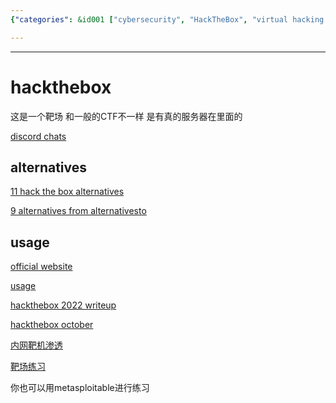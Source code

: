 ```yaml
---
{"categories": &id001 ["cybersecurity", "HackTheBox", "virtual hacking environment", "alternatives", "11topbestalternatives.com/hack-the-box/", "alternativeto.net/software/hack-the-box/", "writeups"], "category": "Cybersecurity", "date": "2023-12-22 23:52:59", "description": "HackTheBox is a cybersecurity platform that provides users with a virtual hacking environment for practice and training. Unlike traditional CTF competitions, HackTheBox features real servers to enhance the learning experience. While there are alternatives such as 11topbestalternatives.com/hack-the-box/ and alternativeto.net/software/hack-the-box/, the platform can be accessed through its official website. Additionally, numerous writeups and guides are available online to assist users in their training.", "tags": *id001, "title": "hackthebox"}

---
```


------

# hackthebox

这是一个靶场 和一般的CTF不一样 是有真的服务器在里面的

[discord chats](https://discord.gg/senmmDM)

## alternatives

[11 hack the box alternatives](https://www.topbestalternatives.com/hack-the-box/)

[9 alternatives from alternativesto](https://alternativeto.net/software/hack-the-box/)

## usage

[official website](https://www.hackthebox.com/?ref=parrotsec)

[usage](https://blog.csdn.net/qq_45894840/article/details/123613510)

[hackthebox 2022 writeup](https://blog.csdn.net/qq_53263789/article/details/124892879)

[hackthebox october](https://zhuanlan.zhihu.com/p/162809412?utm_id=0)

[内网靶机渗透](https://zhuanlan.zhihu.com/p/371548694?utm_id=0)

[靶场练习](https://zhuanlan.zhihu.com/p/333928748?utm_id=0)

你也可以用metasploitable进行练习

